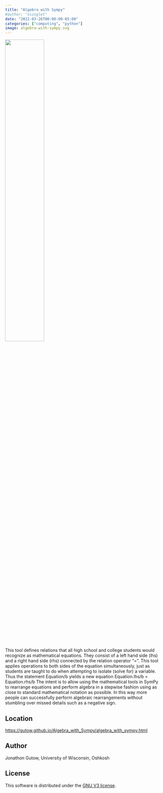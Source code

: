 ```yaml
---
title: "Algebra with Sympy"
#author: "ssinglet"
date: "2022-03-26T00:00:00-05:00"
categories: ["computing", "python"]
image: algebra-with-sympy.svg
---
```


![](algebra-with-sympy.svg){width="50%"}

This tool defines relations that all high school and college students would recognize as mathematical equations. They consist of a left hand side (lhs) and a right hand side (rhs) connected by the relation operator "=". This tool applies operations to both sides of the equation simultaneously, just as students are taught to do when attempting to isolate (solve for) a variable. Thus the statement Equation/b yields a new equation Equation.lhs/b = Equation.rhs/b The intent is to allow using the mathematical tools in SymPy to rearrange equations and perform algebra in a stepwise fashion using as close to standard mathematical notation as possible. In this way more people can successfully perform algebraic rearrangements without stumbling over missed details such as a negative sign.


## Location {#location}

<https://gutow.github.io/Algebra_with_Sympy/algebra_with_sympy.html>


## Author {#author}

Jonathon Gutow, University of Wisconsin, Oshkosh


## License {#license}

This software is distributed under the [GNU V3 license](https://gnu.org/licenses).
